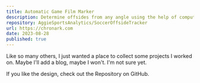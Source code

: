 ```yaml
---
title: Automatic Game Film Marker
description: Determine offsides from any angle using the help of computer vision.
repository: AggieSportsAnalytics/SoccerOffsideTracker
url: https://chronark.com
date: 2023-08-28
published: true
---
```



Like so many others, I just wanted a place to collect some projects I worked on. Maybe I'll add a blog, maybe I won't. I'm not sure yet.

If you like the design, check out the Repository on GitHub.

